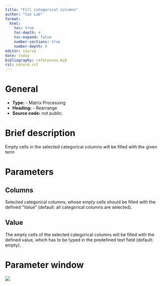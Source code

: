 ```yaml
---
title: "Fill categorical columns"
author: "Cox Lab"
format: 
  html:
    toc: true
    toc-depth: 4
    toc-expand: false
    number-sections: true
    number-depth: 4
editor: source
date: today
bibliography: references.bib
csl: nature.csl
---
```


# General

-   **Type:** - Matrix Processing
-   **Heading:** - Rearrange
-   **Source code:** not public.

# Brief description

Empty cells in the selected categorical columns will be filled with the given term

```{=html}
<!-- This comment and the line above it must be preserved when editing this file!
The recommended sections are these, but they may be changed on a case by case basis.
===== Detailed description =====
===== Parameters =====
===== Theoretical background =====
===== Examples =====
Make changes only below this line! -->
```
# Parameters

## Columns

Selected categorical columns, whose empty cells should be filled with the defined "Value" (default: all categorical columns are selected).

## Value

The empty cells of the selected categorical columns will be filled with the defined value, which has to be typed in the predefined text field (default: empty).

# Parameter window

![](images/rearrange-fill_categorical_columns-edited.png)

